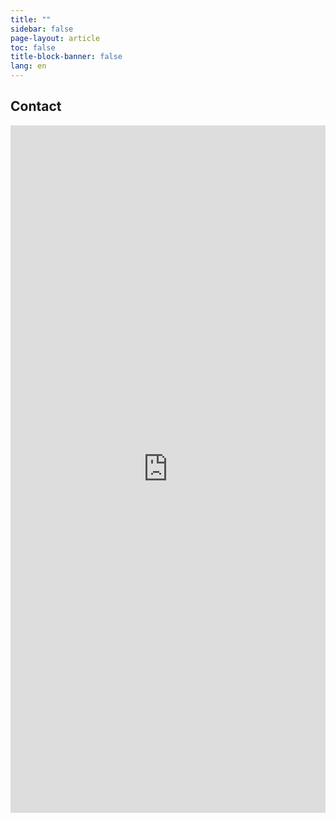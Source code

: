 ```yaml
---
title: ""
sidebar: false
page-layout: article
toc: false
title-block-banner: false
lang: en
---
```


## Contact

```{=html}
<iframe width="640px" height="1100px" src="https://forms.office.com/Pages/ResponsePage.aspx?id=7qe9Z4D970GskTWEGCkKHgiitQEkBjRKjd2tXIox8bNUNjhGR0lGUEpFQjA0TlM5WlpOSFczT1RSSC4u&embed=true" frameborder="0" marginwidth="0" marginheight="0" style="border: none; max-width:100%; max-height:100vh" allowfullscreen webkitallowfullscreen mozallowfullscreen msallowfullscreen> </iframe>
```


